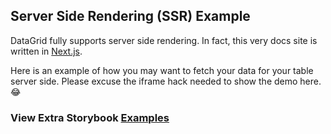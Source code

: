 
<Head>
  <title>Material React Table - SSR Data Example</title>
</Head>

## Server Side Rendering (SSR) Example

DataGrid fully supports server side rendering. In fact, this very docs site is written in [Next.js](https://nextjs.org/).

Here is an example of how you may want to fetch your data for your table server side. Please excuse the iframe hack needed to show the demo here. 😂

<Example />

### View Extra Storybook **[Examples](https://www.ialopezg.github.com/datagrid?path=/story/prop-playground--minimum)**
